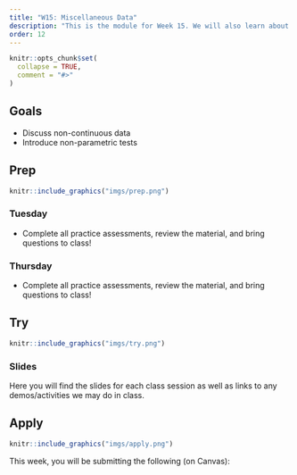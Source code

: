 ```yaml
---
title: "W15: Miscellaneous Data"
description: "This is the module for Week 15. We will also learn about how to model data that violate assumptions or have formats that we haven't discussed yet!"
order: 12
---
```


```r
knitr::opts_chunk$set(
  collapse = TRUE,
  comment = "#>"
)
```

## Goals

- Discuss non-continuous data
- Introduce non-parametric tests

## Prep 

:::::{.card .border .border-2 .border-info}
:::: {.grid .g-0}
::: {.g-col-3}
:::: {.card-body}

```r
knitr::include_graphics("imgs/prep.png")
```

::::
:::

::: {.g-col-9}
:::: {.card-body}
### Tuesday

- Complete all practice assessments, review the material, and bring questions to class!

### Thursday

- Complete all practice assessments, review the material, and bring questions to class!



::::
:::
::::
:::::

## Try {.mt-5}

:::::{.card .border .border-2 .border-info}
:::: {.grid .g-0}
::: {.g-col-3}
:::: {.card-body}

```r
knitr::include_graphics("imgs/try.png")
```

::::
:::

::: {.g-col-9}
:::: {.card-body}

### Slides

Here you will find the slides for each class session as well as links to any demos/activities we may do in class.

<!-- <a class="btn btn-outline-info" href="../../slides/W15_review.pdf" role="button" target="_blank">W15: Review Slides</a> -->

::::
:::



::::
:::::

## Apply {.mt-5}

:::::{.card .border .border-2 .border-info}
:::: {.grid .g-0}
::: {.g-col-3}
:::: {.card-body}

```r
knitr::include_graphics("imgs/apply.png")
```

::::
:::

::: {.g-col-9}
:::: {.card-body}

This week, you will be submitting the following (on Canvas):

<!-- - Canvas discussion board post/Practice questions! (due May 2) -->
<!-- - Final Exam computational (due May 7) -->
<!-- - Optional Meme -->

::::
:::


::::
:::::